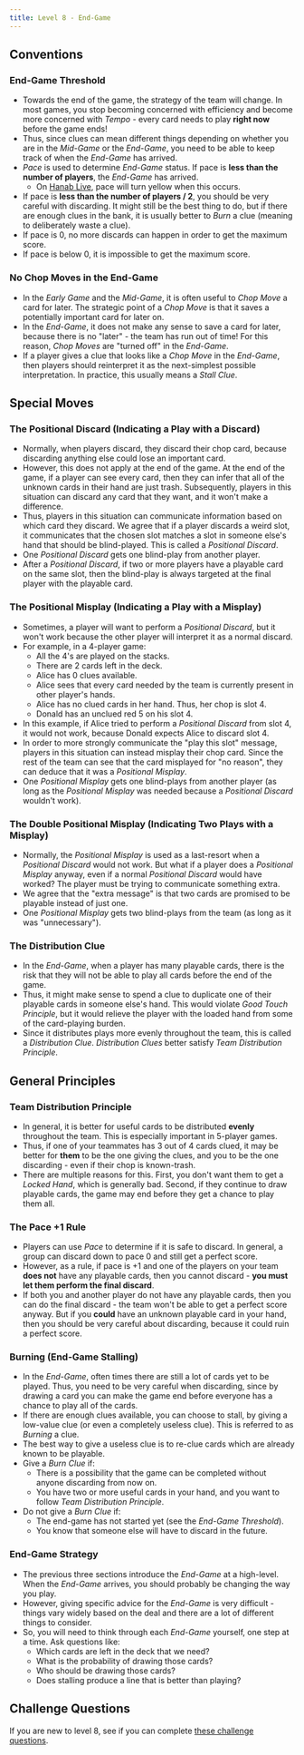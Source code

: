 ```yaml
---
title: Level 8 - End-Game
---
```


## Conventions

### End-Game Threshold

- Towards the end of the game, the strategy of the team will change. In most games, you stop becoming concerned with efficiency and become more concerned with _Tempo_ - every card needs to play **right now** before the game ends!
- Thus, since clues can mean different things depending on whether you are in the _Mid-Game_ or the _End-Game_, you need to be able to keep track of when the _End-Game_ has arrived.
- _Pace_ is used to determine _End-Game_ status. If pace is **less than the number of players**, the _End-Game_ has arrived.
  - On [Hanab Live](https://hanab.live), pace will turn yellow when this occurs.
- If pace is **less than the number of players / 2**, you should be very careful with discarding. It might still be the best thing to do, but if there are enough clues in the bank, it is usually better to _Burn_ a clue (meaning to deliberately waste a clue).
- If pace is 0, no more discards can happen in order to get the maximum score.
- If pace is below 0, it is impossible to get the maximum score.

### No Chop Moves in the End-Game

- In the _Early Game_ and the _Mid-Game_, it is often useful to _Chop Move_ a card for later. The strategic point of a _Chop Move_ is that it saves a potentially important card for later on.
- In the _End-Game_, it does not make any sense to save a card for later, because there is no "later" - the team has run out of time! For this reason, _Chop Moves_ are "turned off" in the _End-Game_.
- If a player gives a clue that looks like a _Chop Move_ in the _End-Game_, then players should reinterpret it as the next-simplest possible interpretation. In practice, this usually means a _Stall Clue_.

## Special Moves

### The Positional Discard (Indicating a Play with a Discard)

- Normally, when players discard, they discard their chop card, because discarding anything else could lose an important card.
- However, this does not apply at the end of the game. At the end of the game, if a player can see every card, then they can infer that all of the unknown cards in their hand are just trash. Subsequently, players in this situation can discard any card that they want, and it won't make a difference.
- Thus, players in this situation can communicate information based on which card they discard. We agree that if a player discards a weird slot, it communicates that the chosen slot matches a slot in someone else's hand that should be blind-played. This is called a _Positional Discard_.
- One _Positional Discard_ gets one blind-play from another player.
- After a _Positional Discard_, if two or more players have a playable card on the same slot, then the blind-play is always targeted at the final player with the playable card.

### The Positional Misplay (Indicating a Play with a Misplay)

- Sometimes, a player will want to perform a _Positional Discard_, but it won't work because the other player will interpret it as a normal discard.
- For example, in a 4-player game:
  - All the 4's are played on the stacks.
  - There are 2 cards left in the deck.
  - Alice has 0 clues available.
  - Alice sees that every card needed by the team is currently present in other player's hands.
  - Alice has no clued cards in her hand. Thus, her chop is slot 4.
  - Donald has an unclued red 5 on his slot 4.
- In this example, if Alice tried to perform a _Positional Discard_ from slot 4, it would not work, because Donald expects Alice to discard slot 4.
- In order to more strongly communicate the "play this slot" message, players in this situation can instead misplay their chop card. Since the rest of the team can see that the card misplayed for "no reason", they can deduce that it was a _Positional Misplay_.
- One _Positional Misplay_ gets one blind-plays from another player (as long as the _Positional Misplay_ was needed because a _Positional Discard_ wouldn't work).

### The Double Positional Misplay (Indicating Two Plays with a Misplay)

- Normally, the _Positional Misplay_ is used as a last-resort when a _Positional Discard_ would not work. But what if a player does a _Positional Misplay_ anyway, even if a normal _Positional Discard_ would have worked? The player must be trying to communicate something extra.
- We agree that the "extra message" is that two cards are promised to be playable instead of just one.
- One _Positional Misplay_ gets two blind-plays from the team (as long as it was "unnecessary").

### The Distribution Clue

- In the _End-Game_, when a player has many playable cards, there is the risk that they will not be able to play all cards before the end of the game.
- Thus, it might make sense to spend a clue to duplicate one of their playable cards in someone else's hand. This would violate _Good Touch Principle_, but it would relieve the player with the loaded hand from some of the card-playing burden.
- Since it distributes plays more evenly throughout the team, this is called a _Distribution Clue_. _Distribution Clues_ better satisfy _Team Distribution Principle_.

## General Principles

### Team Distribution Principle

- In general, it is better for useful cards to be distributed **evenly** throughout the team. This is especially important in 5-player games.
- Thus, if one of your teammates has 3 out of 4 cards clued, it may be better for **them** to be the one giving the clues, and you to be the one discarding - even if their chop is known-trash.
- There are multiple reasons for this. First, you don't want them to get a _Locked Hand_, which is generally bad. Second, if they continue to draw playable cards, the game may end before they get a chance to play them all.

### The Pace +1 Rule

- Players can use _Pace_ to determine if it is safe to discard. In general, a group can discard down to pace 0 and still get a perfect score.
- However, as a rule, if pace is +1 and one of the players on your team **does not** have any playable cards, then you cannot discard - **you must let them perform the final discard**.
- If both you and another player do not have any playable cards, then you can do the final discard - the team won't be able to get a perfect score anyway. But if you **could** have an unknown playable card in your hand, then you should be very careful about discarding, because it could ruin a perfect score.

### Burning (End-Game Stalling)

- In the _End-Game_, often times there are still a lot of cards yet to be played. Thus, you need to be very careful when discarding, since by drawing a card you can make the game end before everyone has a chance to play all of the cards.
- If there are enough clues available, you can choose to stall, by giving a low-value clue (or even a completely useless clue). This is referred to as _Burning_ a clue.
- The best way to give a useless clue is to re-clue cards which are already known to be playable.
- Give a _Burn Clue_ if:
  - There is a possibility that the game can be completed without anyone discarding from now on.
  - You have two or more useful cards in your hand, and you want to follow _Team Distribution Principle_.
- Do not give a _Burn Clue_ if:
  - The end-game has not started yet (see the _End-Game Threshold_).
  - You know that someone else will have to discard in the future.

### End-Game Strategy

- The previous three sections introduce the _End-Game_ at a high-level. When the _End-Game_ arrives, you should probably be changing the way you play.
- However, giving specific advice for the _End-Game_ is very difficult - things vary widely based on the deal and there are a lot of different things to consider.
- So, you will need to think through each _End-Game_ yourself, one step at a time. Ask questions like:
  - Which cards are left in the deck that we need?
  - What is the probability of drawing those cards?
  - Who should be drawing those cards?
  - Does stalling produce a line that is better than playing?

## Challenge Questions

If you are new to level 8, see if you can complete [these challenge questions](challenge-questions/level-8.mdx).
